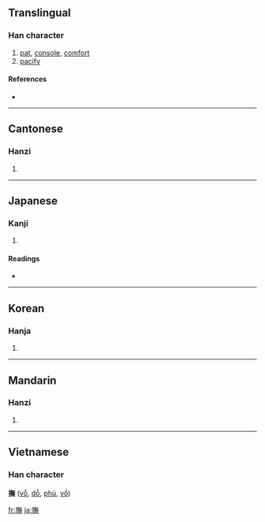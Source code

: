 {{see|抚|拊}}
==Translingual==

===Han character===
{{Han char|rn=64|rad=手|as=12|sn=15|four=5803<sub>1</sub>|canj=手人廿火 (QOTF)}}

# [[pat]], [[console]], [[comfort]]
# [[pacify]]

====References====
* {{Han ref|kx=0456.090|dkj=12743|dj=0805.070|hdz=31958.060|uh=64AB|ud=25771|bh=BCBE|bd=48318}}

----

==Cantonese==

===Hanzi===
{{yue-hanzi|jyut=|y=fu2}}

# {{defn|Cantonese}}

----

==Japanese==

===Kanji===
{{ja-kanji|grade=|rs=手12}}

# {{defn|Japanese}}

====Readings====
* {{ja-readings|on=[[ぶ]] (bu), [[ふ]] (fu)|kun=[[なでる]] (naderu)}}

----

==Korean==

===Hanja===
{{ko-hanja|hangeul=무|eumhun=|rv=mu|mr=mu|y=mu}}

# {{defn|Korean}}

----

==Mandarin==

===Hanzi===
{{cmn-hanzi|sim=抚|pin=[[fǔ]] ([[fu3]])|wg=fu<sup>3</sup>}}

# {{defn|Mandarin}}

----

==Vietnamese==
===Han character===
'''撫''' ([[vỗ]], [[dỗ]], [[phủ]], [[vồ]])

[[fr:撫]]
[[ja:撫]]